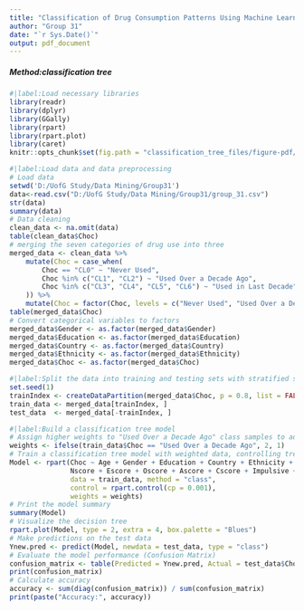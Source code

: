 ---
title: "Classification of Drug Consumption Patterns Using Machine Learning Techniques"
author: "Group 31"
date: "`r Sys.Date()`"
output: pdf_document
---

##### Method:classification tree

```{r setup, include=FALSE}
#|label:Load necessary libraries
library(readr)
library(dplyr)
library(GGally)
library(rpart)
library(rpart.plot)
library(caret)
knitr::opts_chunk$set(fig.path = "classification_tree_files/figure-pdf/", dev = "pdf")
```

```{r}
#|label:Load data and data preprocessing
# Load data
setwd('D:/UofG Study/Data Mining/Group31')
data<-read.csv("D:/UofG Study/Data Mining/Group31/group_31.csv")
str(data)
summary(data)
# Data cleaning
clean_data <- na.omit(data)
table(clean_data$Choc)
# merging the seven categories of drug use into three 
merged_data <- clean_data %>%
    mutate(Choc = case_when(
        Choc == "CL0" ~ "Never Used",
        Choc %in% c("CL1", "CL2") ~ "Used Over a Decade Ago",
        Choc %in% c("CL3", "CL4", "CL5", "CL6") ~ "Used in Last Decade"
    )) %>%
    mutate(Choc = factor(Choc, levels = c("Never Used", "Used Over a Decade Ago", "Used in Last Decade")))
table(merged_data$Choc)
# Convert categorical variables to factors
merged_data$Gender <- as.factor(merged_data$Gender)      
merged_data$Education <- as.factor(merged_data$Education)  
merged_data$Country <- as.factor(merged_data$Country)    
merged_data$Ethnicity <- as.factor(merged_data$Ethnicity)  
merged_data$Choc <- as.factor(merged_data$Choc)
```



```{r}
#|label:Split the data into training and testing sets with stratified sampling for class balance
set.seed(1)
trainIndex <- createDataPartition(merged_data$Choc, p = 0.8, list = FALSE)
train_data <- merged_data[trainIndex, ]
test_data  <- merged_data[-trainIndex, ] 
```

```{r}
#|label:Build a classification tree model  
# Assign higher weights to "Used Over a Decade Ago" class samples to address class imbalance
weights <- ifelse(train_data$Choc == "Used Over a Decade Ago", 2, 1)
# Train a classification tree model with weighted data, controlling tree complexity and handling class imbalance
Model <- rpart(Choc ~ Age + Gender + Education + Country + Ethnicity + 
               Nscore + Escore + Oscore + Ascore + Cscore + Impulsive + SS, 
               data = train_data, method = "class", 
               control = rpart.control(cp = 0.001), 
               weights = weights)
# Print the model summary
summary(Model)
# Visualize the decision tree
rpart.plot(Model, type = 2, extra = 4, box.palette = "Blues")
# Make predictions on the test data
Ynew.pred <- predict(Model, newdata = test_data, type = "class")
# Evaluate the model performance (Confusion Matrix)
confusion_matrix <- table(Predicted = Ynew.pred, Actual = test_data$Choc)
print(confusion_matrix)
# Calculate accuracy
accuracy <- sum(diag(confusion_matrix)) / sum(confusion_matrix)
print(paste("Accuracy:", accuracy))
```
